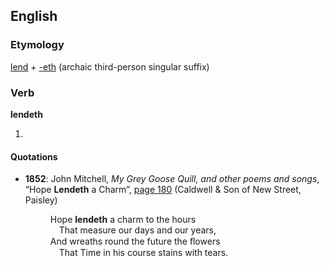 ==English==

===Etymology===
[[lend]] + [[-eth]] (archaic third-person singular suffix)

===Verb===
'''lendeth'''

# {{archaic}} {{third-person singular of|[[lend]]}}

====Quotations====
* '''1852''': John Mitchell, ''My Grey Goose Quill, and other poems and songs'', “Hope '''Lendeth''' a Charm”, [http://books.google.co.uk/books?id=x1wCAAAAQAAJ&pg=PA180&dq=lendeth&ei=WLt4SeykFYvuMr-5vLUE page 180] (Caldwell & Son of New Street, Paisley)
*: Hope '''lendeth''' a charm to the hours <br>
*:  That measure our days and our years, <br>
*: And wreaths round the future the ﬂowers <br>
*:  That Time in his course stains with tears.